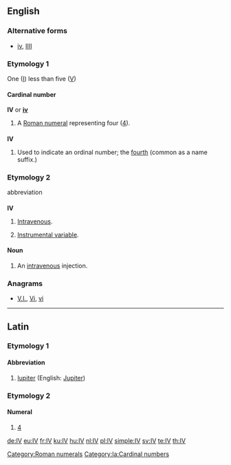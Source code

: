 ==English==

===Alternative forms===
* [[iv]], [[IIII]]

===Etymology 1===
One ([[I]]) less than five ([[V]])

====Cardinal number====
'''IV''' or '''[[iv]]'''

# A [[Roman numeral]] representing four ([[four|4]]).

===={{abbreviation-old|en}}====
'''IV'''

# Used to indicate an ordinal number; the [[fourth]] (common as a name suffix.)

===Etymology 2===
abbreviation

===={{initialism-old|en}}====
'''IV'''

# {{context|medicine|lang=en}} [[intravenous|Intravenous]].
# {{context|statistics|lang=en}} [[instrumental variable|Instrumental variable]].

====Noun====
{{en-noun}}

# {{context|medicine|lang=en}} An [[intravenous]] injection.

===Anagrams===
* [[V.I.#English|V.I.]], [[Vi#English|Vi]], [[vi#English|vi]]

[[Category:Roman numerals]]

----

==Latin==

===Etymology 1===

====Abbreviation====
{{head|la|abbreviation}}

# [[Iupiter]] (English: [[Jupiter]])

===Etymology 2===

====Numeral====
{{head|la|numeral}}

# [[4]]
[[Category:la:Cardinal numbers]]

[[de:IV]]
[[eu:IV]]
[[fr:IV]]
[[ku:IV]]
[[hu:IV]]
[[nl:IV]]
[[pl:IV]]
[[simple:IV]]
[[sv:IV]]
[[te:IV]]
[[th:IV]]